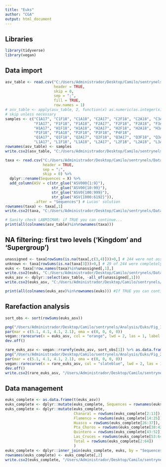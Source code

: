 ```yaml
---
title: "Euks"
author: "CGA"
output: html_document
---
```


## Libraries

```r
library(tidyverse)
library(vegan)
```

## Data import

```r
asv_table <- read.csv("C:/Users/Administrador/Desktop/Camilo/sentrynels/Data/DADA2/asv_table.csv", 
                      header = TRUE, 
                      skip = 0, 
                      sep = ";", 
                      fill = TRUE, 
                      row.names = 1)
# asv_table <- apply(asv_table, 2, function(x) as.numeric(as.integer(x))) %>% as.data.frame()
# skip unless necessary
samples <- c("C1A17", "C1F18", "C1A18", "C2A17", "C2F18", "C2A18", "C3A17", "C3F18", "C3A18", "C4A17", "C4F18", "C4A18", 
             "F1A17", "F1F18", "F1A18", "F2A17", "F2F18", "F2A18", "F3A17", "F3F18", "F3A18", "F4A17", "F4F18", "F4A18", 
             "H1A17", "H1F18", "H1A18", "H2A17", "H2F18", "H2A18", "H3A17", "H3F18", "H3A18", "H4A17", "H4F18", "H4A18", 
             "P1F18", "P1A18", "P2F18", "P3F18", "P4F18", 
             "Q1A17", "Q1F18", "Q2A17", "Q2F18", "Q3A17", "Q3F18", "Q3A18", "Q4A17", "Q4F18", "Q4A18", 
             "L1A17", "L1F18", "L1A18", "L2A17", "L2F18", "L2A18", "L3A17", "L3F18", "L3A18", "L4A17", "L4F18", "L4A18") #63
rownames(asv_table) <- samples
write.csv2(asv_table, "C:/Users/Administrador/Desktop/Camilo/sentrynels/Data/Characterization/ASV_table.csv")

taxa <- read.csv("C:/Users/Administrador/Desktop/Camilo/sentrynels/Data/DADA2/assigned_taxa.csv", 
                 header = TRUE,
                 sep = ";", 
                 skip = 0) %>% 
  dplyr::rename(Sequences = X) %>% 
  add_column(ASV = c(str_glue("ASV000{1:9}"), 
                     str_glue("ASV00{10:99}"), 
                     str_glue("ASV0{100:999}"), 
                     str_glue("ASV{1000:6192}")), 
             .after = "Sequences") # Lucas' solution
rownames(taxa) <- taxa[,1]
write.csv2(taxa, "C:/Users/Administrador/Desktop/Camilo/sentrynels/Data/Characterization/Taxa.csv")

# Sanity check LABMICMAR: if TRUE you can continue...
print(all(colnames(asv_table)%in%rownames(taxa)))
```

## NA filtering: first two levels ('Kingdom' and 'Supergroup')

```r
unassigned <- taxa[rowSums(is.na(taxa[,c(3,4)]))>0,] # 244 were not assigned at Kingdom and Supergroup levels
unknown <- taxa[rowSums(is.na(taxa[3]))>0,] # 29 of 244 were completely unclassified
euks <- taxa[!row.names(taxa)%in%unassigned[,1],]
write.csv2(euks, "C:/Users/Administrador/Desktop/Camilo/sentrynels/Data/Characterization/Eukaryotes_taxa.csv")
euks_asv <- dplyr::select(asv_table, -all_of(unassigned[,1]))
write.csv2(euks_asv, "C:/Users/Administrador/Desktop/Camilo/sentrynels/Data/Characterization/Eukaryotes_asv_tabla.csv")

print(all(colnames(euks_asv)%in%rownames(euks))) #If TRUE you can continue
```

## Rarefaction analysis

```r
sort_obs <- sort(rowSums(euks_asv))

png("/Users/Administrador/Desktop/Camilo/sentrynels/Analysis/Euks/Fig_1_Sequencing_saturation_eukaryotes_ASV.png")
par(mar = c(5.1, 4.1, 4.1, 2.1), oma = c(0, 0, 0, 0))
vegan::rarecurve(x = euks_asv, col = "orange", lwd = 2, las = 1, label = TRUE, step = 10, cex = 0.5)
dev.off()

rare_euks_asv <- vegan::rrarefy(euks_asv, sort_obs[1]) %>% as.data.frame()
png("/Users/Administrador/Desktop/Camilo/sentrynels/Analysis/Euks/Fig_2_Rarefacted_sequencing_saturation_eukaryotes_ASV.png")
par(mar = c(5.1, 4.1, 4.1, 2.1), oma = c(0, 0, 0, 0))
vegan::rarecurve(x = rare_euks_asv, col = "slateblue", lwd = 2, las = 1, label = TRUE, step = 10, cex = 0.5)
dev.off()
write.csv2(rare_euks_asv, "/Users/Administrador/Desktop/Camilo/sentrynels/Data/Characterization/Rarefacted_eukaryotes_asv_table.csv")
```

## Data management

```r
euks_complete <- as.data.frame(t(euks_asv))
euks_complete <- dplyr::mutate(euks_complete, Sequences = rownames(euks_complete), .before = "C1A17")
euks_complete <- dplyr::mutate(euks_complete, 
                               Chanaral = rowSums(euks_complete[2:13]), 
                               Flamenco = rowSums(euks_complete[14:25]), 
                               Huasco = rowSums(euks_complete[26:37]), 
                               Pta_Choros = rowSums(euks_complete[38:42]), 
                               Quintero = rowSums(euks_complete[43:52]), 
                               Las_Cruces = rowSums(euks_complete[53:64]), 
                               Total = rowSums(euks_complete[2:64])
                               )
euks_complete <- dplyr::inner_join(euks_complete, euks, by = "Sequences") %>% dplyr::relocate(ASV, .after = Sequences)
rownames(euks_complete) <- euks_complete[,2]
write.csv2(euks_complete, "/Users/Administrador/Desktop/Camilo/sentrynels/Data/Characterization/Eukaryotes_characterization.csv")
```

